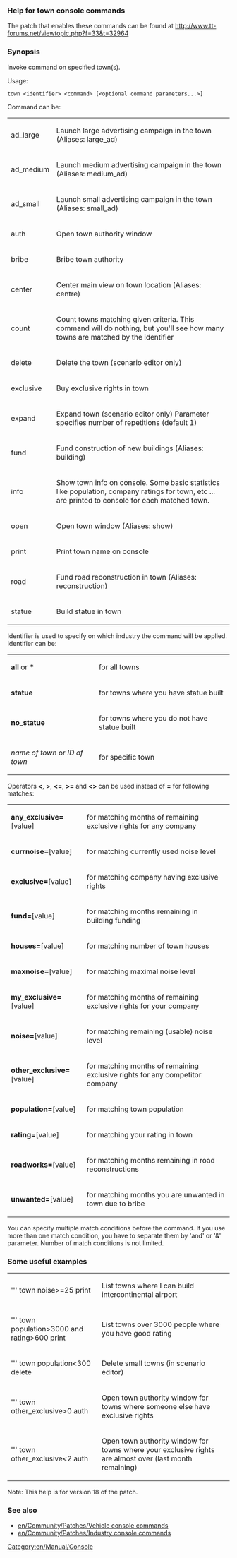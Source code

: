 === Help for town console commands ===

The patch that enables these commands can be found at http://www.tt-forums.net/viewtopic.php?f=33&t=32964

=== Synopsis ===

Invoke command on specified town(s).

Usage:

 town &lt;identifier&gt; &lt;command&gt; [&lt;optional command parameters...&gt;]

Command can be:
{|
|  ad_large      ||  Launch large advertising campaign in the town (Aliases: large_ad)
|-
|  ad_medium     ||  Launch medium advertising campaign in the town (Aliases: medium_ad)
|-
|  ad_small      ||  Launch small advertising campaign in the town (Aliases: small_ad)
|-
|  auth          ||  Open town authority window
|-
|  bribe         ||  Bribe town authority
|-
|  center        ||  Center main view on town location (Aliases: centre)
|-
|  count         ||  Count towns matching given criteria. This command will do nothing, but you'll see how many towns are matched by the identifier
|-
|  delete        ||  Delete the town (scenario editor only)
|-
|  exclusive     ||  Buy exclusive rights in town
|-
|  expand        ||  Expand town (scenario editor only) Parameter specifies number of repetitions (default 1)
|-
|  fund          ||  Fund construction of new buildings (Aliases: building)
|-
|  info          ||  Show town info on console. Some basic statistics like population, company ratings for town, etc ... are printed to console for each matched town.
|-
|  open          ||  Open town window (Aliases: show)
|-
|  print         ||  Print town name on console
|-
|  road          ||  Fund road reconstruction in town (Aliases: reconstruction)
|-
|  statue        ||  Build statue in town
|}

Identifier is used to specify on which industry the command will be applied.
Identifier can be:
{|
| '''all''' or '''*''' || for all towns
|-
| '''statue'''         || for towns where you have statue built
|-
| '''no_statue'''      || for towns where you do not have statue built
|-
| ''name of town'' or ''ID of town'' || for specific town
|}
Operators '''&lt;''', '''&gt;''', '''&lt;=''', '''&gt;=''' and '''&lt;&gt;''' can be used instead of '''=''' for following matches:
{|
| '''any_exclusive='''[value] ||  for matching months of remaining exclusive rights for any company
|-
| '''currnoise='''[value] ||  for matching currently used noise level
|-
| '''exclusive='''[value] ||  for matching company having exclusive rights
|-
| '''fund='''[value] ||  for matching months remaining in building funding
|-
| '''houses='''[value] ||  for matching number of town houses
|-
| '''maxnoise='''[value] ||  for matching maximal noise level
|-
| '''my_exclusive='''[value] ||  for matching months of remaining exclusive rights for your company
|-
| '''noise='''[value] ||  for matching remaining (usable) noise level
|-
| '''other_exclusive='''[value] ||  for matching months of remaining exclusive rights for any competitor company
|-
| '''population='''[value] ||  for matching town population
|-
| '''rating='''[value] ||  for matching your rating in town
|-
| '''roadworks='''[value] ||  for matching months remaining in road reconstructions
|-
| '''unwanted='''[value] ||  for matching months you are unwanted in town due to bribe
|}

You can specify multiple match conditions before the command.
If you use more than one match condition, you have to separate them by 'and' or '&' parameter. Number of match conditions is not limited.

=== Some useful examples ===

{|
| ''' town noise&gt;=25 print        || List towns where I can build intercontinental airport
|-
| ''' town population&gt;3000 and rating&gt;600 print || List towns over 3000 people where you have good rating
|-
| ''' town population&lt;300 delete || Delete small towns (in scenario editor)
|-
| ''' town other_exclusive&gt;0 auth || Open town authority window for towns where someone else have exclusive rights
|-
| ''' town other_exclusive&lt;2 auth || Open town authority window for towns where your exclusive rights are almost over (last month remaining)
|}

Note: This help is for version 18 of the patch.

=== See also ===
* [[en/Community/Patches/Vehicle console commands]]
* [[en/Community/Patches/Industry console commands]]

[[Category:en/Manual/Console]]